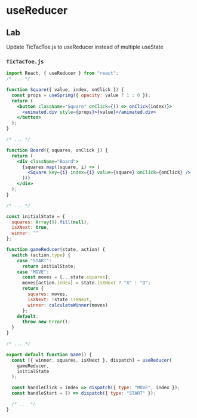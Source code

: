 # useReducer

>

## Lab

Update TicTacToe.js to useReducer instead of multiple useState

### `TicTacToe.js`

```jsx
import React, { useReducer } from "react";
/* ... */

function Square({ value, index, onClick }) {
  const props = useSpring({ opacity: value ? 1 : 0 });
  return (
    <button className="Square" onClick={() => onClick(index)}>
      <animated.div style={props}>{value}</animated.div>
    </button>
  );
}

/* ... */

function Board({ squares, onClick }) {
  return (
    <div className="Board">
      {squares.map((square, i) => (
        <Square key={i} index={i} value={square} onClick={onClick} />
      ))}
    </div>
  );
}

/* ... */

const initialState = {
  squares: Array(9).fill(null),
  isXNext: true,
  winner: ""
};

function gameReducer(state, action) {
  switch (action.type) {
    case "START":
      return initialState;
    case "MOVE":
      const moves = [...state.squares];
      moves[action.index] = state.isXNext ? "X" : "O";
      return {
        squares: moves,
        isXNext: !state.isXNext,
        winner: calculateWinner(moves)
      };
    default:
      throw new Error();
  }
}

/* ... */

export default function Game() {
  const [{ winner, squares, isXNext }, dispatch] = useReducer(
    gameReducer,
    initialState
  );

  const handleClick = index => dispatch({ type: "MOVE", index });
  const handleStart = () => dispatch({ type: "START" });

  /* ... */
}
```
